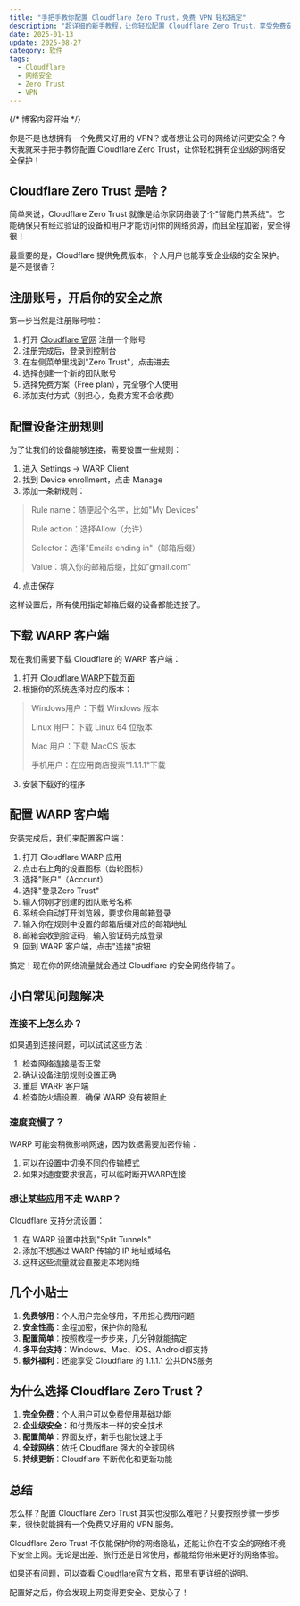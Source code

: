 ```yaml
---
title: "手把手教你配置 Cloudflare Zero Trust，免费 VPN 轻松搞定"
description: "超详细的新手教程，让你轻松配置 Cloudflare Zero Trust，享受免费安全的网络连接"
date: 2025-01-13
update: 2025-08-27
category: 软件
tags:
  - Cloudflare
  - 网络安全
  - Zero Trust
  - VPN
---
```


{/* 博客内容开始 */}

你是不是也想拥有一个免费又好用的 VPN？或者想让公司的网络访问更安全？今天我就来手把手教你配置 Cloudflare Zero Trust，让你轻松拥有企业级的网络安全保护！

## Cloudflare Zero Trust 是啥？

简单来说，Cloudflare Zero Trust 就像是给你家网络装了个"智能门禁系统"。它能确保只有经过验证的设备和用户才能访问你的网络资源，而且全程加密，安全得很！

最重要的是，Cloudflare 提供免费版本，个人用户也能享受企业级的安全保护。是不是很香？

## 注册账号，开启你的安全之旅

第一步当然是注册账号啦：

1. 打开 [Cloudflare 官网](https://dash.cloudflare.com/sign-up) 注册一个账号
2. 注册完成后，登录到控制台
3. 在左侧菜单里找到"Zero Trust"，点击进去
4. 选择创建一个新的团队账号
5. 选择免费方案（Free plan），完全够个人使用
6. 添加支付方式（别担心，免费方案不会收费）

## 配置设备注册规则

为了让我们的设备能够连接，需要设置一些规则：

1. 进入 Settings → WARP Client
2. 找到 Device enrollment，点击 Manage
3. 添加一条新规则：
  > Rule name：随便起个名字，比如"My Devices"
  >
  > Rule action：选择Allow（允许）
  >
  > Selector：选择"Emails ending in"（邮箱后缀）
  >
  > Value：填入你的邮箱后缀，比如"gmail.com"

4. 点击保存

这样设置后，所有使用指定邮箱后缀的设备都能连接了。

## 下载 WARP 客户端

现在我们需要下载 Cloudflare 的 WARP 客户端：

1. 打开 [Cloudflare WARP下载页面](https://one.one.one.one/)
2. 根据你的系统选择对应的版本：

  > Windows用户：下载 Windows 版本
  >
  > Linux 用户：下载 Linux 64 位版本
  > 
  > Mac 用户：下载 MacOS 版本
  >
  > 手机用户：在应用商店搜索"1.1.1.1"下载
   
3. 安装下载好的程序

## 配置 WARP 客户端

安装完成后，我们来配置客户端：

1. 打开 Cloudflare WARP 应用
2. 点击右上角的设置图标（齿轮图标）
3. 选择"账户"（Account）
4. 选择"登录Zero Trust"
5. 输入你刚才创建的团队账号名称
6. 系统会自动打开浏览器，要求你用邮箱登录
7. 输入你在规则中设置的邮箱后缀对应的邮箱地址
8. 邮箱会收到验证码，输入验证码完成登录
9. 回到 WARP 客户端，点击"连接"按钮

搞定！现在你的网络流量就会通过 Cloudflare 的安全网络传输了。

## 小白常见问题解决

### 连接不上怎么办？

如果遇到连接问题，可以试试这些方法：

1. 检查网络连接是否正常
2. 确认设备注册规则设置正确
3. 重启 WARP 客户端
4. 检查防火墙设置，确保 WARP 没有被阻止

### 速度变慢了？

WARP 可能会稍微影响网速，因为数据需要加密传输：

1. 可以在设置中切换不同的传输模式
2. 如果对速度要求很高，可以临时断开WARP连接

### 想让某些应用不走 WARP？

Cloudflare 支持分流设置：

1. 在 WARP 设置中找到"Split Tunnels"
2. 添加不想通过 WARP 传输的 IP 地址或域名
3. 这样这些流量就会直接走本地网络

## 几个小贴士

1. **免费够用**：个人用户完全够用，不用担心费用问题
2. **安全性高**：全程加密，保护你的隐私
3. **配置简单**：按照教程一步步来，几分钟就能搞定
4. **多平台支持**：Windows、Mac、iOS、Android都支持
5. **额外福利**：还能享受 Cloudflare 的 1.1.1.1 公共DNS服务

## 为什么选择 Cloudflare Zero Trust？

1. **完全免费**：个人用户可以免费使用基础功能
2. **企业级安全**：和付费版本一样的安全技术
3. **配置简单**：界面友好，新手也能快速上手
4. **全球网络**：依托 Cloudflare 强大的全球网络
5. **持续更新**：Cloudflare 不断优化和更新功能

## 总结

怎么样？配置 Cloudflare Zero Trust 其实也没那么难吧？只要按照步骤一步步来，很快就能拥有一个免费又好用的 VPN 服务。

Cloudflare Zero Trust 不仅能保护你的网络隐私，还能让你在不安全的网络环境下安全上网。无论是出差、旅行还是日常使用，都能给你带来更好的网络体验。

如果还有问题，可以查看 [Cloudflare官方文档](https://developers.cloudflare.com/cloudflare-one/)，那里有更详细的说明。

配置好之后，你会发现上网变得更安全、更放心了！